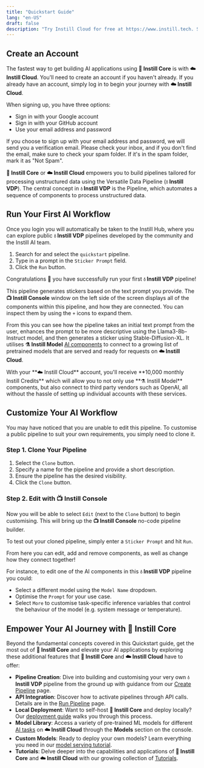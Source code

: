 ```yaml
---
title: "Quickstart Guide"
lang: "en-US"
draft: false
description: "Try Instill Cloud for free at https://www.instill.tech. Start building, testing and sharing your AI applications in minutes."
---
```


## Create an Account

The fastest way to get building AI applications using **🔮 Instill Core** is
with **☁️ Instill Cloud**. You'll need to create an account if you haven't
already. If you already have an account, simply log in to begin your journey
with **☁️ Instill Cloud**.

<CtaButton
  text="☁️ Try Instill Cloud Free"
  link="https://instill.tech/?utm_source=documentation&utm_medium=link"
/>

When signing up, you have three options:

- Sign in with your Google account
- Sign in with your GitHub account
- Use your email address and password

<InfoBlock type="tip" title="tip">
  If you choose to sign up with your email address and password, we will send
  you a verification email. Please check your inbox, and if you don't find the
  email, make sure to check your spam folder. If it's in the spam folder, mark
  it as "Not Spam".
</InfoBlock>

**🔮 Instill Core** or **☁️ Instill Cloud** empowers you to build pipelines
tailored for processing unstructured data using the Versatile Data Pipeline
(**💧 Instill VDP**). The central concept in **💧 Instill VDP** is the Pipeline,
which automates a sequence of components to process unstructured data.

## Run Your First AI Workflow

Once you login you will automatically be taken to the Instill Hub, where you can
explore public **💧 Instill VDP** pipelines developed by the community and the
Instill AI team.

1. Search for and select the `quickstart` pipeline.
2. Type in a prompt in the `Sticker Prompt` field.
3. Click the `Run` button.
     
Congratulations 🎉 you have successfully run your first **💧 Instill VDP**
pipeline!

This pipeline generates stickers based on the text prompt you provide. The **📺
Instill Console** window on the left side of the screen displays all of the
components within this pipeline, and how they are connected. You can inspect
them by using the `+` icons to expand them.

From this you can see how the pipeline takes an initial text prompt from the
user, enhances the prompt to be more descriptive using the Llama3-8b-Instruct
model, and then generates a sticker using Stable-Diffusion-XL. It utilises **⚗️
Instill Model** [AI components](./component/ai/instill) to connect to a growing
list of pretrained models that are served and ready for requests on **☁️ Instill
Cloud**. 

<InfoBlock type="info" title="Instill Credit">
  With your **☁️ Instill Cloud** account, you'll receive **10,000 monthly
  Instill Credits** which will allow you to not only use **⚗️ Instill Model**
  components, but also connect to third party vendors such as OpenAI, all
  without the hassle of setting up individual accounts with these services.
</InfoBlock>

## Customize Your AI Workflow

You may have noticed that you are unable to edit this pipeline. To customise a
public pipeline to suit your own requirements, you simply need to clone it.

### Step 1. Clone Your Pipeline

1. Select the `Clone` button.
2. Specify a name for the pipeline and provide a short description.
3. Ensure the pipeline has the desired visibility.
4. Click the `Clone` button.

### Step 2. Edit with 📺 Instill Console

Now you will be able to select `Edit` (next to the `Clone` button) to begin
customising. This will bring up the **📺 Instill Console** no-code pipeline
builder.

To test out your cloned pipeline, simply enter a `Sticker Prompt` and hit `Run`.

<ZoomableImg
  src="/docs-assets/core/console-run.png"
  alt="Running in the Console"
/>

From here you can edit, add and remove components, as well as change how they
connect together!

For instance, to edit one of the AI components in this
**💧 Instill VDP** pipeline you could:
- Select a different model using the `Model Name` dropdown.
- Optimise the `Prompt` for your use case.
- Select `More` to customise task-specific inference variables that control the
   behaviour of the model (e.g. system message or temperature).

## Empower Your AI Journey with 🔮 Instill Core

Beyond the fundamental concepts covered in this Quickstart guide, get the most
out of **🔮 Instill Core** and elevate your AI applications by exploring these
additional features that **🔮 Instill Core** and **☁️ Instill Cloud** have to
offer:

- **Pipeline Creation**: Dive into building and customising your very own **💧
  Instill VDP** pipeline from the ground up with guidance from our [Create
  Pipeline](./vdp/create) page.
- **API Integration**: Discover how to activate pipelines through API calls.
  Details are in the [Run Pipeline](./vdp/run) page.
- **Local Deployment**: Want to self-host **🔮 Instill Core** and deploy
  locally? Our [deployment guide](./core/deployment) walks you through this
  process.
- **Model Library**: Access a variety of pre-trained ML models for different [AI
  tasks](./model/ai-task) on **☁️ Instill Cloud** through the **Models** section
  on the console.
- **Custom Models**: Ready to deploy your own models? Learn everything you need
  in our [model serving tutorial](../tutorials/model-serving-on-instill-core).
- **Tutorials**: Delve deeper into the capabilities and applications of **🔮
  Instill Core** and **☁️ Instill Cloud** with our growing collection of
  [Tutorials](../tutorials).
